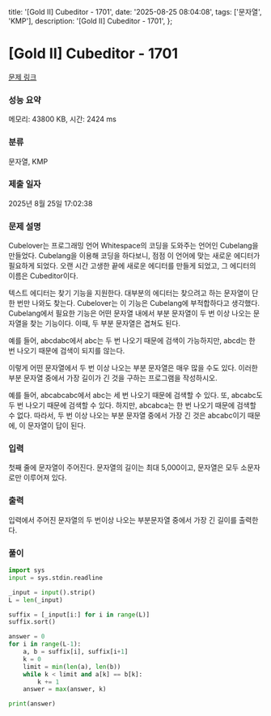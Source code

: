   title: '[Gold II] Cubeditor - 1701',
  date: '2025-08-25 08:04:08',
  tags: ['문자열', 'KMP'],
  description: '[Gold II] Cubeditor - 1701',
};

# [Gold II] Cubeditor - 1701 

[문제 링크](https://www.acmicpc.net/problem/1701) 

### 성능 요약

메모리: 43800 KB, 시간: 2424 ms

### 분류

문자열, KMP

### 제출 일자

2025년 8월 25일 17:02:38

### 문제 설명

Cubelover는 프로그래밍 언어 Whitespace의 코딩을 도와주는 언어인 Cubelang을 만들었다. Cubelang을 이용해 코딩을 하다보니, 점점 이 언어에 맞는 새로운 에디터가 필요하게 되었다. 오랜 시간 고생한 끝에 새로운 에디터를 만들게 되었고, 그 에디터의 이름은 Cubeditor이다.

텍스트 에디터는 찾기 기능을 지원한다. 대부분의 에디터는 찾으려고 하는 문자열이 단 한 번만 나와도 찾는다. Cubelover는 이 기능은 Cubelang에 부적합하다고 생각했다. Cubelang에서 필요한 기능은 어떤 문자열 내에서 부분 문자열이 두 번 이상 나오는 문자열을 찾는 기능이다. 이때, 두 부분 문자열은 겹쳐도 된다.

예를 들어, abcdabc에서 abc는 두 번 나오기 때문에 검색이 가능하지만, abcd는 한 번 나오기 때문에 검색이 되지를 않는다.

이렇게 어떤 문자열에서 두 번 이상 나오는 부분 문자열은 매우 많을 수도 있다. 이러한 부분 문자열 중에서 가장 길이가 긴 것을 구하는 프로그램을 작성하시오.

예를 들어, abcabcabc에서 abc는 세 번 나오기 때문에 검색할 수 있다. 또, abcabc도 두 번 나오기 때문에 검색할 수 있다. 하지만, abcabca는 한 번 나오기 때문에 검색할 수 없다. 따라서, 두 번 이상 나오는 부분 문자열 중에서 가장 긴 것은 abcabc이기 때문에, 이 문자열이 답이 된다.

### 입력 

 첫째 줄에 문자열이 주어진다. 문자열의 길이는 최대 5,000이고, 문자열은 모두 소문자로만 이루어져 있다.

### 출력 

 입력에서 주어진 문자열의 두 번이상 나오는 부분문자열 중에서 가장 긴 길이를 출력한다.

### 풀이
```python
import sys
input = sys.stdin.readline

_input = input().strip()
L = len(_input)

suffix = [_input[i:] for i in range(L)]
suffix.sort()

answer = 0
for i in range(L-1):
    a, b = suffix[i], suffix[i+1]
    k = 0
    limit = min(len(a), len(b))
    while k < limit and a[k] == b[k]:
        k += 1
    answer = max(answer, k)

print(answer)
```